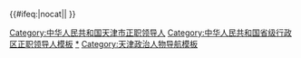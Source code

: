 {{Navbox
|name = 中华人民共和国天津市正职领导人
|title = [[中华人民共和国]][[天津市]][[党和国家机构|五大机构]][[省部级正职|正职]][[中华人民共和国省级行政区领导人|领导人]]
|image = [[File:China_Tianjin.svg|80px]]
|above = （1958年2月至1966年12月天津市属河北省）
|state = {{{state<includeonly>|collapsed</includeonly>}}}

|group1 = [[中国共产党天津市委员会|市委]]主要负责人
|list1 =
 {{Navbox|child
  |group1 = 第一书记
  |list1 = [[黄克诚]]{{to}}[[黄敬|黄　敬]]{{to}}[[黄火青]]{{to}}{{box|[[万晓塘]]}}{{to}}[[解学恭]]{{to}}[[林乎加]]{{to}}[[陈伟达]]
  |group2 = 书记
  |list2 = [[倪志福]]{{to}}[[李瑞环]]{{to}}{{box|[[谭绍文]]}}{{to}}[[聂璧初]]{{to}}[[高德占]]{{to}}[[张立昌]]{{to}}[[张高丽]]{{to}}[[孙春兰]]{{to}}[[黄兴国]]（代理）{{to}}[[李鸿忠]]
 }}

|group2 = [[天津市人民代表大会常务委员会|市人大常委会]]主任
|list2 = [[阎达开]]{{to}}[[张再旺]]{{to}}[[吴振|吴　振]]{{to}}[[聂璧初]]{{to}}[[张立昌]]{{to}}[[房凤友]]{{to}}[[刘胜玉]]{{to}}[[肖怀远]]{{to}}[[段春华]]

|group3 = [[天津市政府|市政府]][[天津市市长列表|首长]]
|list3 =
 {{Navbox|child
  |group1 = [[天津市人民政府|市人民政府]]市长
  |list1 = [[黄敬|黄　敬]]{{to}}[[吴德|吴　德]]
  |group2 = [[天津市人民委员会|市人民委员会]]市长
  |list2 = [[黄火青]]{{to}}[[李耕涛]]{{to}}[[胡昭衡]]
  |group3 = [[天津市革命委员会|市革命委员会]]主任
  |list3 = [[解学恭]]{{to}}[[林乎加]]{{to}}[[陈伟达]]
  |group4 = [[天津市人民政府|市人民政府]]市长
  |list4 = [[胡启立]]{{to}}[[李瑞环]]{{to}}[[聂璧初]]{{to}}[[张立昌]]{{to}}[[李盛霖]]{{to}}[[戴相龙]]{{to}}[[黄兴国]]{{to}}[[王东峰]]{{to}}[[张国清]]{{to}}{{box|[[廖国勋]]}}{{to}}[[张工 (1961年)|张　工]]
 }}

|group4 = [[中国人民政治协商会议天津市委员会|市政协]]主席
|list4 = [[黄火青]]{{to}}{{box|[[万晓塘]]}}{{to}}[[解学恭]]{{to}}[[阎达开]]{{to}}[[黄志刚]]{{to}}[[陈冰 (政治人物)|陈　冰]]{{to}}[[吴振|吴　振]]{{to}}[[谭绍文]]{{to}}[[刘晋峰]]{{to}}[[房凤友]]{{to}}{{box|[[宋平顺]]}}{{to}}[[邢元敏 (1949年)|邢元敏]]{{to}}[[何立峰]]{{to}}[[臧献甫]]{{to}}[[盛茂林]]

|group5 = [[天津市监察委员会|市监察委员会]]主任
|list5 = [[邓修明]]{{to}}[[陳輻寬]]

|belowstyle = text-align: left; font-size: 80%;
|below= {{中华人民共和国省级行政区正职领导人模板索引}}
}}<includeonly>{{#ifeq:{{{1}}}|nocat||
[[Category:中华人民共和国天津市正职领导人]]
}}</includeonly><noinclude>

[[Category:中华人民共和国省级行政区正职领导人模板]]
[[Category:中华人民共和国天津市正职领导人|*]]
[[Category:天津政治人物导航模板]]
</noinclude>
